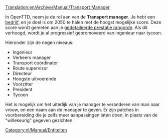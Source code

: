 [[Translation:en/Archive/Manual/Transport Manager]]


In OpenTTD, neem je de rol aan van de '''Transport manager'''. Je hebt een [[nl/Manual/Bedrijf|bedrijf]], en je doel is om 2050 te halen met de hoogst mogelijke score. Deze score wordt gemeten aan je [[en/Manual/Detailed Performance Rating|gedetaileerde prestatie rangorde]]. Als dit verhoogd, wordt je al progressief gepromoveerd van ingenieur naar tycoon.

Hieronder zijn de negen niveaus:
*Ingenieur
*Verkeers manager
*Transport coördinator
*Route supervisor
*Directeur
*Hoogste uitvoerende
*Voorzitter
*President
*Tycoon

Het is mogelijk om het uiterlijk van je manager te veranderen van man naar vrouw, en een naam aan de manager te geven. Er zijn patches in voorbereiding die je zelfs meer aanpassingen laten doen, in plaats van de "willekeurig" gegeven gezichten.

[[Category:nl/Manual/Entiteiten]]